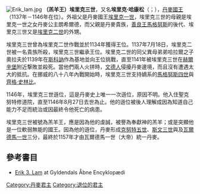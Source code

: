 {{NoteTA
|1=zh:埃里克; zh-tw:埃里克;
}}
[[File:Erik_lam.jpg|thumb]]
'''（羔羊王）埃里克三世'''，又名'''埃里克·哈康松'''（{{lang-da| '''Erik III Lam'''}}；{{bd|約1120年||1146年|8月27日|catIdx=E}}），[[丹麥國王|丹麥國王]]（1137年－1146年在位）。外祖父是丹麥國王[[埃里克一世_(丹麥)|埃里克一世]]，埃里克三世的母親是埃里克一世之女丹麥公主朗希爾德，而父親是丹麥貴族，[[馬格努斯一世_(挪威)|善良王馬格努斯]]的後代、埃里克三世又是[[埃里克二世_(丹麥)|埃里克二世]]的外甥。

埃里克三世曾為埃里克二世作戰並於1134年獲得王位。1137年7月18日，埃里克二世被一名貴族所殺，埃里克三世繼承王位。埃里克二世的同父異母弟弟哈拉爾之子奧拉夫於1139年在[[斯科訥|斯科訥]]作為基地並向王位挑戰，直至1141年被埃里克三世在[[赫爾辛堡|赫爾辛堡]]附近撃敗並殺死。當他們兩人火拼時，[[索布人|文德人]]侵擾丹麥邊境，而且沒有遭遇太大的抵抗。在挪威的八十八年內戰開始時，埃里克三世支持嫡系的[[馬格努斯四世_(挪威)|馬格努斯四世]]與[[齊格·史林比|齊格·史林比]]。

1146年，埃里克三世遜位，這是丹麥史上唯一一次遜位，原因不明。他入住聖克努特修道院，直至1146年8月27日去世為止。他的遜位被後人理解成因為知道自己能力不足而統治或因最終令他死亡的病患。

埃里克三世被號為羔羊王，應是因為他的虔誠，被譽為奉獻神的羔羊；或是突顯他是一位軟弱無能的國王。因為他的遜位，丹麥形成[[克努特五世|克努特五世]]、[[斯文三世|斯文三世]]與及[[瓦爾德馬一世_(丹麥)|瓦爾德馬一世]]三分，最終於1157年才由瓦爾德馬一世（大帝）統一丹麥。

== 參考書目 ==
*[http://denstoredanske.dk/Danmarks_geografi_og_historie/Danmarks_historie/Danmark_f%C3%B8r_Reformationen/Erik_3._Lam Erik 3. Lam] {{Wayback|url=http://denstoredanske.dk/Danmarks_geografi_og_historie/Danmarks_historie/Danmark_f%C3%B8r_Reformationen/Erik_3._Lam |date=20190816060659 }} at Gyldendals Åbne Encyklopædi

{{s-start}}
{{s-hou|[[埃斯特德遜王朝|埃斯特德遜王朝]]||約1120年|1146年|8月27日|name=埃里克三世}}
{{s-reg}}
{{s-bef|before=[[埃里克二世_(丹麥)|埃里克二世]]}}
{{s-ttl|title=[[丹麥國王|丹麥國王]]|years=1137年–1146年}}
{{s-aft|rows=1|after=[[克努特五世|克努特五世]]<br>[[斯文三世|斯文三世]]及<br>[[瓦爾德馬一世_(丹麥)|瓦爾德馬一世]]}}
{{s-end}}

{{丹麥君主}}
{{Authority control}}


[[Category:丹麥君主|Category:丹麥君主]]
[[Category:退位的君主|Category:退位的君主]]